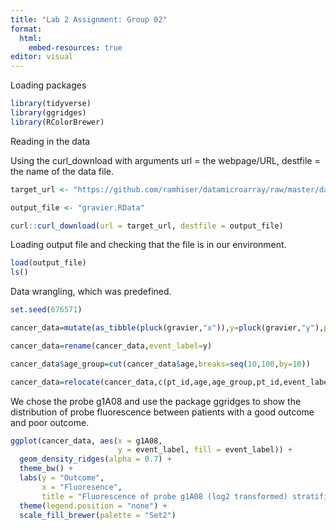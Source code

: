 ---
title: "Lab 2 Assignment: Group 02"
format:
  html:
    embed-resources: true
editor: visual
---


Loading packages
```{r}
library(tidyverse)
library(ggridges)
library(RColorBrewer)
```



Reading in the data

Using the curl_download with arguments url = the webpage/URL, destfile = the name of the data file.

```{r}
target_url <- "https://github.com/ramhiser/datamicroarray/raw/master/data/gravier.RData" 

output_file <- "gravier.RData" 

curl::curl_download(url = target_url, destfile = output_file)
```



Loading output file and checking that the file is in our environment.

```{r}
load(output_file) 
ls()
```



Data wrangling, which was predefined. 

```{r}
set.seed(676571)

cancer_data=mutate(as_tibble(pluck(gravier,"x")),y=pluck(gravier,"y"),pt_id=1:length(pluck(gravier, "y")),age=round(rnorm(length(pluck(gravier,"y")),mean=55,sd=10),1))

cancer_data=rename(cancer_data,event_label=y)

cancer_data$age_group=cut(cancer_data$age,breaks=seq(10,100,by=10))

cancer_data=relocate(cancer_data,c(pt_id,age,age_group,pt_id,event_label))
```



We chose the probe g1A08 and use the package ggridges to show the distribution of probe fluorescence between patients with a good outcome and poor outcome.
```{r}
ggplot(cancer_data, aes(x = g1A08, 
                        y = event_label, fill = event_label)) +
  geom_density_ridges(alpha = 0.7) +
  theme_bw() +
  labs(y = "Outcome",
       x = "Fluoresence",
       title = "Fluorescence of probe g1A08 (log2 transformed) stratified on patient outcome") +
  theme(legend.position = "none") + 
  scale_fill_brewer(palette = "Set2")
```


